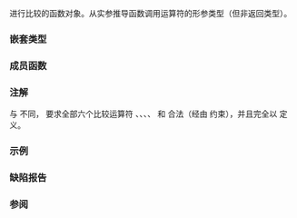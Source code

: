 {{cpp/ranges/title|less_equal}}
{{cpp/utility/functional/navbar}}
{{dcl begin}}
{{dcl header|functional}}
{{dcl|since=c++20|
struct less_equal;
}}
{{dcl end}}

进行比较的函数对象。从实参推导函数调用运算符的形参类型（但非返回类型）。

===嵌套类型===
{{dsc begin}}
{{dsc hitem|嵌套类型|定义}}
{{dsc|{{tt|is_transparent}}|[[cpp/utility/functional#透明函数对象|未指定]]}}
{{dsc end}}

===成员函数===
{{dsc begin}}
{{dsc mem fun|operator()|nolink=true|检查第一实参是否''小于''{{sep}}或''等于''{{sep}}第二个}}
{{dsc end}}

{{member|{{small|std::ranges::less_equal::}}operator()|
{{ddcl|
template&lt; class T, class U &gt;
constexpr bool operator()(T&amp;&amp; t, U&amp;&amp; u) const;
}}

等价于 {{c|return !ranges::less{}(std::forward&lt;U&gt;(u), std::forward&lt;T&gt;(t));}}。

{{cpp/enable if|满足 {{c|std::totally_ordered_with&lt;T, U&gt;}} }}。
}}

===注解===
与 {{lc|std::less_equal}} 不同，{{tt|std::ranges::less_equal}} 要求全部六个比较运算符 {{tt|&lt;}}、{{tt|1=&lt;=}}、{{tt|&gt;}}、{{tt|1=&gt;=}}、{{tt|1===}} 和 {{tt|1=!=}} 合法（经由 {{lconcept|totally_ordered_with}} 约束），并且完全以 {{lc|std::ranges::less}} 定义。

===示例===
{{example}}

===缺陷报告===
{{dr list begin}}
{{dr list item|wg=lwg|dr=3530|std=C++20|before=在比较指针时放松了语法检查|after=仅放松语义要求}}
{{dr list end}}

===参阅===
{{dsc begin}}
{{dsc inc|cpp/utility/functional/dsc less_equal}}
{{dsc end}}

{{langlinks|en|es|ja|ru}}